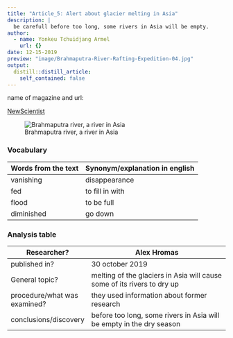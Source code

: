 ```yaml
---
title: "Article_5: Alert about glacier melting in Asia"
description: |
  be carefull before too long, some rivers in Asia will be empty.
author:
  - name: Yonkeu Tchuidjang Armel
    url: {}
date: 12-15-2019
preview: "image/Brahmaputra-River-Rafting-Expedition-04.jpg"
output:
  distill::distill_article:
    self_contained: false
---
```


name of magazine and url:

[NewScientist](https://www.newscientist.com/letter/mg24432543-000-vanishing-glaciers-will-be-deadly-for-people-in-asia/)



![Brahmaputra river, a river in Asia](image/Brahmaputra-River-Rafting-Expedition-04.jpg)

### Vocabulary

| Words from the text 	| Synonym/explanation in english 	|
|---------------------	|--------------------------------	|
| vanishing           	| disappearance                  	|
| fed                 	| to fill in with                	|
| flood               	| to be full                     	|
| diminished          	| go down                        	|


### Analysis table

| Researcher?                  	| Alex Hromas                                                                                                                                                               	|
|------------------------------	|---------------------------------------------------------------------------------------------------------------------------------------------------------------------------	|
| published in?                	| 30 october 2019                                                                                                                                                           	|
| General topic?               	| melting of the glaciers in Asia will cause some of its rivers to dry up                                                                                                   	|
| procedure/what was examined? 	| they used information about former research [](https://www.newscientist.com/article/mg24332483-600-special-report-how-climate-change-is-melting-frances-largest-glacier/) 	|
| conclusions/discovery        	| before too long, some rivers in Asia will be empty in the dry season                                                                                                      	|
